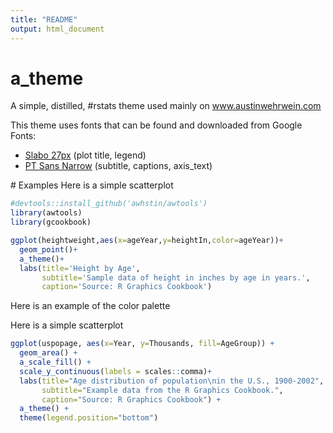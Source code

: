 ```yaml
---
title: "README"
output: html_document
---
```


# a_theme
A simple, distilled, #rstats theme used mainly on [www.austinwehrwein.com](http://austinwehrwein.com/)

This theme uses fonts that can be found and downloaded from Google Fonts:

 - [Slabo 27px](https://fonts.google.com/specimen/Slabo+27px) (plot title, legend)
 - [PT Sans Narrow](https://fonts.google.com/specimen/PT+Sans+Narrow) (subtitle, captions, axis_text)
 
 # Examples
Here is a simple scatterplot
```r
#devtools::install_github('awhstin/awtools')
library(awtools)
library(gcookbook)

ggplot(heightweight,aes(x=ageYear,y=heightIn,color=ageYear))+
  geom_point()+
  a_theme()+
  labs(title='Height by Age',
       subtitle='Sample data of height in inches by age in years.',
       caption='Source: R Graphics Cookbook')
```
 
Here is an example of the color palette

Here is a simple scatterplot
```r
ggplot(uspopage, aes(x=Year, y=Thousands, fill=AgeGroup)) + 
  geom_area() +
  a_scale_fill() +
  scale_y_continuous(labels = scales::comma)+
  labs(title="Age distribution of population\nin the U.S., 1900-2002",
       subtitle="Example data from the R Graphics Cookbook.",
       caption="Source: R Graphics Cookbook") +
  a_theme() +
  theme(legend.position="bottom")
```

